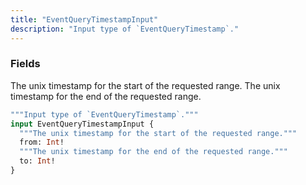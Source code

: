 ```yaml
---
title: "EventQueryTimestampInput"
description: "Input type of `EventQueryTimestamp`."
---
```


### Fields

<ResponseField name="from" type="Int!" required>
  The unix timestamp for the start of the requested range.
</ResponseField>

<ResponseField name="to" type="Int!" required>
  The unix timestamp for the end of the requested range.
</ResponseField>


```graphql EventQueryTimestampInput
"""Input type of `EventQueryTimestamp`."""
input EventQueryTimestampInput {
  """The unix timestamp for the start of the requested range."""
  from: Int!
  """The unix timestamp for the end of the requested range."""
  to: Int!
}
```

